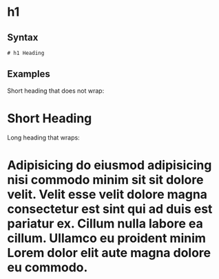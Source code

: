 # h1

## Syntax

```
# h1 Heading
```

## Examples

Short heading that does not wrap:

# Short Heading

Long heading that wraps:

# Adipisicing do eiusmod adipisicing nisi commodo minim sit sit dolore velit. Velit esse velit dolore magna consectetur est sint qui ad duis est pariatur ex. Cillum nulla labore ea cillum. Ullamco eu proident minim Lorem dolor elit aute magna dolore eu commodo.
